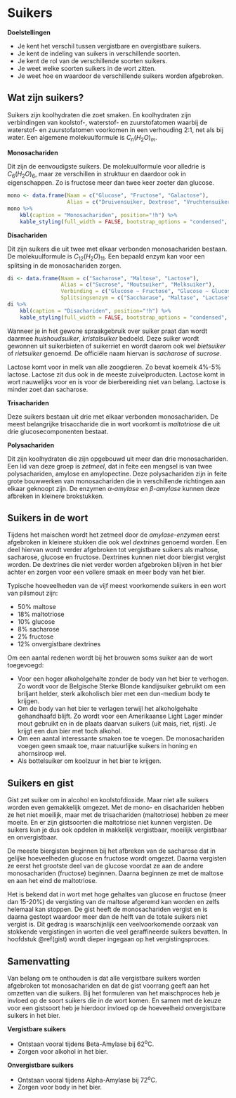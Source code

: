 # Suikers

:::{.chapterintro}
**Doelstellingen**

-  Je kent het verschil tussen vergistbare en overgistbare suikers.
-  Je kent de indeling van suikers in verschillende soorten.
-  Je kent de rol van de verschillende soorten suikers.
-  Je weet welke soorten suikers in de wort zitten.
-  Je weet hoe en waardoor de verschillende suikers worden afgebroken.
:::

## Wat zijn suikers?

Suikers zijn koolhydraten die zoet smaken. En koolhydraten zijn verbindingen van koolstof-, waterstof- en zuurstofatomen waarbij de waterstof- en zuurstofatomen voorkomen in een verhouding 2:1, net als bij water. Een algemene molekuulformule is $C_n(H_2O)_m$.

**Monosachariden**

Dit zijn de eenvoudigste suikers. De molekuulformule voor alledrie is $C_6(H_2O)_6$, maar ze verschillen in struktuur en daardoor ook in eigenschappen. Zo is fructose meer dan twee keer zoeter dan glucose.

```r
mono <- data.frame(Naam = c("Glucose", "Fructose", "Galactose"), 
				   Alias = c("Druivensuiker, Dextrose", "Vruchtensuiker", ""))
mono %>% 
	kbl(caption = "Monosachariden", position="!h") %>% 
	kable_styling(full_width = FALSE, bootstrap_options = "condensed", font_size = 14)
```

**Disachariden**

Dit zijn suikers die uit twee met elkaar verbonden monosachariden bestaan. De molekuulformule is $C_{12}(H_2O)_{11}$. Een bepaald enzym kan voor een splitsing in de monosachariden zorgen.

```r
di <- data.frame(Naam = c("Sacharose", "Maltose", "Lactose"), 
				 Alias = c("Sucrose", "Moutsuiker", "Melksuiker"), 
				 Verbinding = c("Glucose ~ Fructose", "Glucose ~ Glucose", "Glucose ~ Galactose"), 
				 Splitsingsenzym = c("Saccharase", "Maltase", "Lactase"))
di %>% 
	kbl(caption = "Disachariden", position="!h") %>% 
	kable_styling(full_width = FALSE, bootstrap_options = "condensed", font_size = 14)
```

Wanneer je in het gewone spraakgebruik over suiker praat dan wordt daarmee *huishoudsuiker*, *kristalsuiker* bedoeld. Deze suiker wordt gewonnen uit suikerbieten of suikerriet en wordt daarom ook wel *bietsuiker* of *rietsuiker* genoemd. De officiële naam hiervan is *sacharose* of *sucrose*.

Lactose komt voor in melk van alle zoogdieren. Zo bevat koemelk 4%-5% lactose. Lactose zit dus ook in de meeste zuivelproducten. Lactose komt in wort nauwelijks voor en is voor de bierbereiding niet van belang. Lactose is minder zoet dan sacharose.

**Trisachariden**

Deze suikers bestaan uit drie met elkaar verbonden monosachariden. De meest belangrijke trisaccharide die in wort voorkomt is *maltotriose* die uit drie glucosecomponenten bestaat.

**Polysachariden**

Dit zijn koolhydraten die zijn opgebouwd uit meer dan drie monosachariden. Een lid van deze groep is *zetmeel*, dat in feite een mengsel is van twee polysachariden, amylose en amylopectine. Deze polysachariden zijn in feite grote bouwwerken van monosachariden die in verschillende richtingen aan elkaar geknoopt zijn. De enzymen *$\alpha$-amylase* en *$\beta$-amylase* kunnen deze afbreken in kleinere brokstukken.

## Suikers in de wort

Tijdens het maischen wordt het zetmeel door de *amylase-enzymen* eerst afgebroken in kleinere stukken die ook wel *dextrines* genoemd worden. Een deel hiervan wordt verder afgebroken tot vergistbare suikers als maltose, sacharose, glucose en fructose. Dextrines kunnen niet door biergist vergist worden. De dextrines die niet verder worden afgebroken blijven in het bier achter en zorgen voor een vollere smaak en meer body van het bier.

Typische hoeveelheden van de vijf meest voorkomende suikers in een wort van pilsmout zijn:

-  50% maltose
-  18% maltotriose
-  10% glucose
-  8% sacharose
-  2% fructose
-  12% onvergistbare dextrines

Om een aantal redenen wordt bij het brouwen soms suiker aan de wort toegevoegd:

-  Voor een hoger alkoholgehalte zonder de body van het bier te verhogen. Zo wordt voor de Belgische Sterke Blonde kandijsuiker gebruikt om een briljant helder, sterk alkoholisch bier met een dun-medium body te krijgen.
-  Om de body van het bier te verlagen terwijl het alkoholgehalte gehandhaafd blijft. Zo wordt voor een Amerikaanse Light Lager minder mout gebruikt en in de plaats daarvan suikers (uit mais, riet, rijst). Je krijgt een dun bier met toch alkohol.
-  Om een aantal interessante smaken toe te voegen. De monosachariden voegen geen smaak toe, maar natuurlijke suikers in honing en ahornsiroop wel.
-  Als bottelsuiker om koolzuur in het bier te krijgen.

## Suikers en gist

Gist zet suiker om in alcohol en koolstofdioxide. Maar niet alle suikers worden even gemakkelijk omgezet. Met de mono- en disachariden hebben ze het niet moeilijk, maar met de trisachariden (maltotriose) hebben ze meer moeite. En er zijn gistsoorten die maltotriose niet kunnen vergisten. De suikers kun je dus ook opdelen in makkelijk vergistbaar, moeilijk vergistbaar en onvergistbaar.

De meeste biergisten beginnen bij het afbreken van de sacharose dat in gelijke hoeveelheden glucose en fructose wordt omgezet. Daarna vergisten ze eerst het grootste deel van de glucose voordat ze aan de andere monosachariden (fructose) beginnen. Daarna beginnen ze met de maltose en aan het eind de maltotriose.

Het is bekend dat in wort met hoge gehaltes van glucose en fructose (meer dan 15-20%) de vergisting van de maltose afgeremd kan worden en zelfs helemaal kan stoppen. De gist heeft de monosachariden vergist en is daarna gestopt waardoor meer dan de helft van de totale suikers niet vergist is. Dit gedrag is waarschijnlijk een veelvoorkomende oorzaak van stokkende vergistingen in worten die veel geraffineerde suikers bevatten. In hoofdstuk \@ref(gist) wordt dieper ingegaan op het vergistingsproces.

## Samenvatting {#suikers-samenvatting}

Van belang om te onthouden is dat alle vergistbare suikers worden afgebroken tot monosachariden en dat de gist voorrang geeft aan het omzetten van die suikers. Bij het formuleren van het maischproces heb je invloed op de soort suikers die in de wort komen. En samen met de keuze voor een gistsoort heb je hierdoor invloed op de hoeveelheid onvergistbare suikers in het bier.

**Vergistbare suikers**

-  Ontstaan vooral tijdens Beta-Amylase bij 62^o^C.
-  Zorgen voor alkohol in het bier.

**Onvergistbare suikers**

-  Ontstaan vooral tijdens Alpha-Amylase bij 72^o^C.
-  Zorgen voor body in het bier.


<!-- + [Brewing Sugars & How To Use Them](https://byo.com/article/sweetness-brewing-sugars-how-to-use-them/) -->
<!-- + [Brewing Sugars](https://www.winning-homebrew.com/brewing-sugars.html) -->

